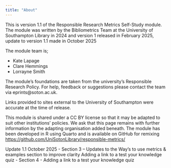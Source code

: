 ---
title: "About"
---

This is version 1.1 of the Responsible Research Metrics Self-Study module. The module was written by the Bibliometrics Team at the University of Southampton Library in 2024 and version 1 released in February 2025, update to version 1.1 made in October 2025

The module team is;

-   Kate Lapage
-   Clare Hemmings
-   Lorrayne Smith

The module's foundations are taken from the university's Responsible Research Policy. For help, feedback or suggestions please contact the team via eprints\@soton.ac.uk.

Links provided to sites external to the University of Southampton were accurate at the time of release.

This module is shared under a CC BY license so that it may be adapted to suit other institutions' policies. We ask that this page remains with further information by the adapting organisation added beneath. The module has been developed in R using Quarto and is available on GitHub for remixing <https://github.com/UniSotonLibrary/responsible-metrics/>

Update 1.1 October 2025
-  Section 3 – 	Updates to the Way’s to use metrics & examples section to improve clarity 
                Adding a link to a test your knowledge quiz
-  Section 4 -	Adding a link to a test your knowledge quiz


